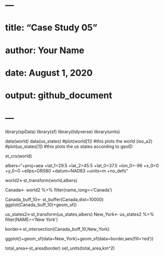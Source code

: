 # ---
# title: "Case Study 05"
# author: Your Name
# date: August 1, 2020
# output: github_document
# ---
library(spData)
library(sf)
library(tidyverse)
library(units) 
 
data(world) 
data(us_states)
#plot(world[1]) #this plots the world (iso_a2) 
#plot(us_states[1]) #this plots the us states according to geoID


st_crs(world)

albers="+proj=aea +lat_1=29.5 +lat_2=45.5 +lat_0=37.5 +lon_0=-96 +x_0=0 +y_0=0 +ellps=GRS80 +datum=NAD83 +units=m +no_defs"

world2<-st_transform(world,albers)


Canada<- world2 %>%
  filter(name_long=='Canada')
  
Canada_buff_10<- st_buffer(Canada,dist=10000)
ggplot(Canada_buff_10)+geom_sf()


us_states2<-st_transform(us_states,albers)
New_York<- us_states2 %>%
  filter(NAME=='New York')

border<-st_intersection(Canada_buff_10,New_York)

ggplot()+geom_sf(data=New_York)+geom_sf(data=border,aes(fill='red'))


total_area<-st_area(border)
set_units(total_area,km^2)



